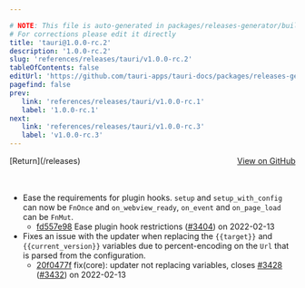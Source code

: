 ```yaml
---

# NOTE: This file is auto-generated in packages/releases-generator/build.ts
# For corrections please edit it directly
title: 'tauri@1.0.0-rc.2'
description: '1.0.0-rc.2'
slug: 'references/releases/tauri/v1.0.0-rc.2'
tableOfContents: false
editUrl: 'https://github.com/tauri-apps/tauri-docs/packages/releases-generator/build.ts'
pagefind: false
prev:
   link: 'references/releases/tauri/v1.0.0-rc.1'
   label: '1.0.0-rc.1'
next:
   link: 'references/releases/tauri/v1.0.0-rc.3'
   label: 'v1.0.0-rc.3'
---
```


<div style="margin-bottom:3rem; display: flex; justify-content: space-between; align-items: center"><span>[Return](/releases)</span><span><a href="https://github.com/tauri-apps/tauri/releases/tag/tauri-v1.0.0-rc.2">View on GitHub</a></span></div>

- Ease the requirements for plugin hooks. `setup` and `setup_with_config` can now be `FnOnce` and `on_webview_ready`, `on_event` and `on_page_load` can be `FnMut`.
  - [fd557e98](https://www.github.com/tauri-apps/tauri/commit/fd557e984db17335a7c2ff10e6fe9c07065a95ed) Ease plugin hook restrictions ([#3404](https://www.github.com/tauri-apps/tauri/pull/3404)) on 2022-02-13
- Fixes an issue with the updater when replacing the `{{target}}` and `{{current_version}}` variables due to percent-encoding on the `Url` that is parsed from the configuration.
  - [20f0477f](https://www.github.com/tauri-apps/tauri/commit/20f0477f95b836cdf03ca66dadd9c0d3c95b198a) fix(core): updater not replacing variables, closes [#3428](https://www.github.com/tauri-apps/tauri/pull/3428) ([#3432](https://www.github.com/tauri-apps/tauri/pull/3432)) on 2022-02-13

